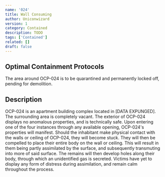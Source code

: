 ```yaml
---
name: '024'
title: Wall Consuming
author: Uniconwizard
version: 1
category: Contained
description: TODO
tags: ['Contained']
related: []
draft: false
---
```


## Optimal Containment Protocols
The area around OCP-024 is to be quarantined and permanently locked off, pending for demolition.

## Description
OCP-024 is an apartment building complex located in [DATA EXPUNGED].
The surrounding area is completely vacant.
The exterior of OCP-024 displays no anomalous properties, and is technically safe.
Upon entering one of the four instances through any available opening, OCP-024's properties will manifest.
Should the inhabitant make physical contact with the walls or ceiling of OCP-024, they will become stuck.
They will then be compelled to place their entire body on the wall or ceiling.
This will result in them being partly assimilated by the surface, and subsequently transmuting into more of said surface.
The remains will then develop holes along their body, through which an unidentified gas is secreted.
Victims have yet to display any form of distress during assimilation, and remain calm throughout the process.
